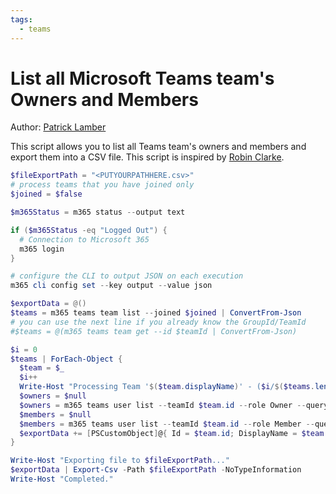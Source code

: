 ```yaml
---
tags:
  - teams
---
```



# List all Microsoft Teams team's Owners and Members

Author: [Patrick Lamber](https://www.nubo.eu/List-All-Microsoft-Teams-Owners-And-Members/)

This script allows you to list all Teams team's owners and members and export them into a CSV file. This script is inspired by [Robin Clarke](https://dailysysadmin.com/KB/Article/3607/microsoft-teams-powershell-commands-to-list-all-members-and-owners/).

<Tabs>
  <TabItem value="PowerShell">

  ```powershell
  $fileExportPath = "<PUTYOURPATHHERE.csv>"
  # process teams that you have joined only
  $joined = $false

  $m365Status = m365 status --output text

  if ($m365Status -eq "Logged Out") {
    # Connection to Microsoft 365
    m365 login
  }

  # configure the CLI to output JSON on each execution
  m365 cli config set --key output --value json

  $exportData = @()
  $teams = m365 teams team list --joined $joined | ConvertFrom-Json
  # you can use the next line if you already know the GroupId/TeamId
  #$teams = @(m365 teams team get --id $teamId | ConvertFrom-Json)

  $i = 0
  $teams | ForEach-Object {
    $team = $_
    $i++
    Write-Host "Processing Team '$($team.displayName)' - ($i/$($teams.length))"
    $owners = $null
    $owners = m365 teams user list --teamId $team.id --role Owner --query "[].userPrincipalName" | ConvertFrom-Json
    $members = $null
    $members = m365 teams user list --teamId $team.id --role Member --query "[].userPrincipalName" | ConvertFrom-Json
    $exportData += [PSCustomObject]@{ Id = $team.id; DisplayName = $team.displayName; Owners = $owners -join ', '; Members = $members -join ', '}
  }

  Write-Host "Exporting file to $fileExportPath..."
  $exportData | Export-Csv -Path $fileExportPath -NoTypeInformation
  Write-Host "Completed."
  ```

  </TabItem>
</Tabs>

